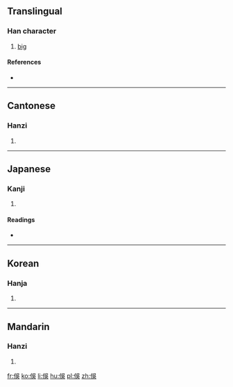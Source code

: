{{also|俣}}
==Translingual==

===Han character===
{{Han char|rn=9|rad=人|as=07|sn=9|four=2623<sub>4</sub>|canj=人口女大 (ORVK)|ids=⿰[[亻]][[吳]]}}

# [[big]]

====References====
* {{Han ref|kx=0104.030|dkj=00662|dj=0220.030|hdz=10162.041|uh=4FC1|ud=20417|bh=CDE3|bd=52707}}

----

==Cantonese==

===Hanzi===
{{yue-hanzi|jyut=|y=yu5|sim=俣}}

# {{defn|lang=yue|sort=人07}}

----

==Japanese==

===Kanji===
{{ja-kanji|grade=|rs=人07}}

# {{defn|lang=ja|sort=人07}}

====Readings====
* {{ja-readings|on=[[ぐ]] (gu)|kun=[[おおきい]] (ookii)}}

----

==Korean==

===Hanja===
{{ko-hanja|hangeul=[[우]]|rv=u|mr=u}}

# {{defn|lang=ko|sort=人07}}

----

==Mandarin==

===Hanzi===
{{cmn-hanzi|sim=俣|pin=[[yǔ]] ([[yu3]])|wg=yü<sup>3</sup>}}

# {{defn|lang=cmn|sort=人07}}

[[fr:俁]]
[[ko:俁]]
[[li:俁]]
[[hu:俁]]
[[pl:俁]]
[[zh:俁]]